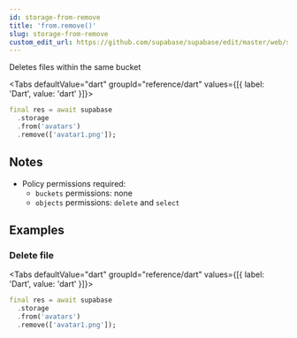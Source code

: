 ```yaml
---
id: storage-from-remove
title: 'from.remove()'
slug: storage-from-remove
custom_edit_url: https://github.com/supabase/supabase/edit/master/web/spec/dart.yml
---
```



Deletes files within the same bucket

<Tabs
  defaultValue="dart"
  groupId="reference/dart"
  values={[{ label: 'Dart', value: 'dart' }]}>

<TabItem value="dart">

```dart
final res = await supabase
  .storage
  .from('avatars')
  .remove(['avatar1.png']);
```

</TabItem>

</Tabs>

## Notes

- Policy permissions required:
  - `buckets` permissions: none
  - `objects` permissions: `delete` and `select`

## Examples

### Delete file

<Tabs
  defaultValue="dart"
  groupId="reference/dart"
  values={[{ label: 'Dart', value: 'dart' }]}>

<TabItem value="dart">

```dart
final res = await supabase
  .storage
  .from('avatars')
  .remove(['avatar1.png']);
```

</TabItem>

</Tabs>
